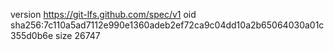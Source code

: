 version https://git-lfs.github.com/spec/v1
oid sha256:7c110a5ad7112e990e1360adeb2ef72ca9c04dd10a2b65064030a01c355d0b6e
size 26747
